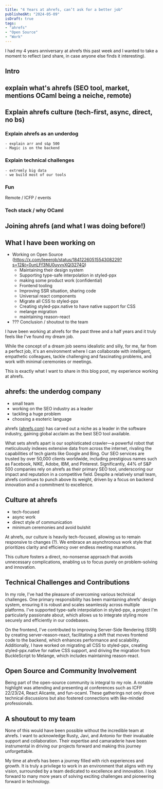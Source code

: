 ```yaml
---
title: "4 Years at ahrefs, can’t ask for a better job"
publishedAt: "2024-05-09"
isDraft: true
tags:
- "ahrefs"
- "Open Source"
- "Work"
---
```


I had my 4 years anniversary at ahrefs this past week and I wanted to take a moment to reflect (and share, in case anyone else finds it interesting).

## Intro
## explain what's ahrefs (SEO tool, market, mentions OCaml being a neiche, remote)
## Explain ahrefs culture (tech-first, async, direct, no bs)
### Explain ahrefs as an underdog
    - explain arr and s&p 500
    - Magic is on the backend
### Explain technical challenges
    - extremly big data
    - we build most of our tools
### Fun
Remote / ICFP / events
### Tech stack / why OCaml

## Joining ahrefs (and what I was doing before!)
## What I have been working on
- Working on Open Source (https://x.com/leeerob/status/1841226051554308229?s=12&t=0unLFf3NU0uyvvXQl3274Q)
    - Maintaining their design system
    - Supporting type-safe interpolation in styled-ppx
    - making some product work (confidential)
    - Frontend tooling
    - Improving SSR situation, sharing code
    - Universal react components
    - Migrate all CSS to styled-ppx
    - Creating styled-ppx.native to have native support for CSS
    - melange migration
    - maintaining reason-react
- ??? Conclusion / shoutout to the team


I have been working at ahrefs for the past three and a half years and it truly feels like I've found my dream job.

While the concept of a dream job seems idealistic and silly, for me, far from a perfect job, it's an environment where I can collaborate with intelligent, empathetic colleagues, tackle challenging and fascinating problems, and work with minimal ceremonies or meetings.

This is exactly what I want to share in this blog post, my experience working at ahrefs.

## ahrefs: the underdog company

- small team
- working on the SEO industry as a leader
- tackling a huge problem
- choosing a esoteric language

ahrefs ([ahrefs.com](http://ahrefs.com/)) has carved out a niche as a leader in the software industry, gaining global acclaim as the best SEO tool available.

What sets ahrefs apart is our sophisticated crawler—a powerful robot that meticulously indexes extensive data from across the internet, rivaling the capabilities of tech giants like Google and Bing. Our SEO services are trusted by over 50,000 clients worldwide, including prestigious names such as Facebook, NIKE, Adobe, IBM, and Pinterest. Significantly, 44% of S&P 500 companies rely on ahrefs as their primary SEO tool, underscoring our impact and reputation in a competitive field. Despite a relatively small team, ahrefs continues to punch above its weight, driven by a focus on backend innovation and a commitment to excellence.

## Culture at ahrefs

- tech-focused
- async work
- direct style of communication
- minimum ceremonies and avoid bulshit

At ahrefs, our culture is heavily tech-focused, allowing us to remain responsive to changes (?). We embrace an asynchronous work style that prioritizes clarity and efficiency over endless meeting marathons.

This culture fosters a direct, no-nonsense approach that avoids unnecessary complications, enabling us to focus purely on problem-solving and innovation.

## Technical Challenges and Contributions

In my role, I've had the pleasure of overcoming various technical challenges. One primary responsibility has been maintaining ahrefs' design system, ensuring it is robust and scales seamlessly across multiple platforms. I've supported type-safe interpolation in styled-ppx, a project I'm particularly passionate about, which allows us to integrate styling more securely and efficiently in our codebases.

On the frontend, I've contributed to improving Server-Side Rendering (SSR) by creating server-reason-react, facilitating a shift that moves frontend code to the backend, which enhances performance and scalability. Additionally, I have worked on migrating all CSS to styled-ppx, creating styled-ppx.native for native CSS support, and driving the migration from BuckleScript to Melange, which includes maintaining reason-react.

## Open Source and Community Involvement

Being part of the open-source community is integral to my role. A notable highlight was attending and presenting at conferences such as ICFP 22/23/24, React Alicante, and fun-ocaml. These gatherings not only drove technical discussions but also fostered connections with like-minded professionals.

## A shoutout to my team

None of this would have been possible without the incredible team at ahrefs. I want to acknowledge Rusty, Javi, and Antonio for their invaluable support and collaboration. Their expertise and camaraderie have been instrumental in driving our projects forward and making this journey unforgettable.

My time at ahrefs has been a journey filled with rich experiences and growth. It is truly a privilege to work in an environment that aligns with my vision, surrounded by a team dedicated to excellence and innovation. I look forward to many more years of solving exciting challenges and pioneering forward in technology.
